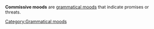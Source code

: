 '''Commissive moods''' are [[grammatical moods]] that indicate promises or threats.

{{ling-stub}}

[[Category:Grammatical moods]]